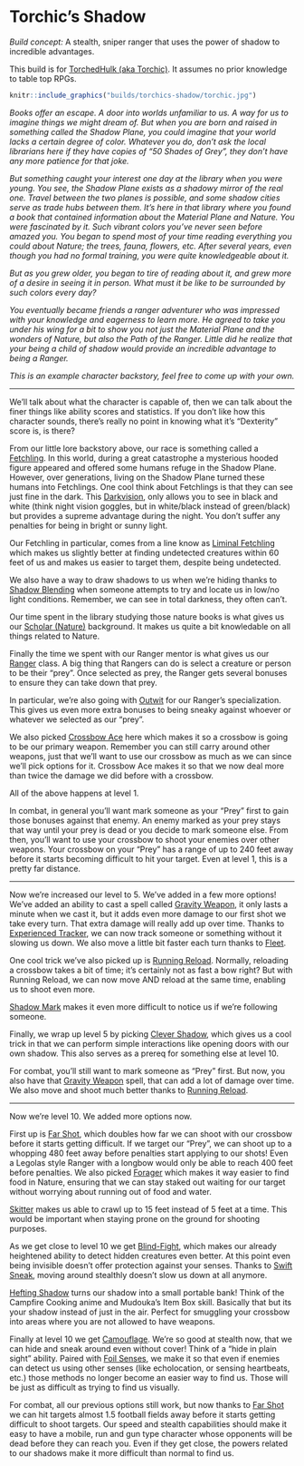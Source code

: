 # Torchic's Shadow

*Build concept:* A stealth, sniper ranger that uses the power of shadow to incredible advantages.

This build is for [TorchedHulk (aka Torchic)](https://www.twitch.tv/torchedhulk). It assumes no prior knowledge to table top RPGs.

```{r echo=FALSE, fig.cap="A fetchling ranger", out.width = '75%', fig.align='center', fig.pos = 'H'}
knitr::include_graphics("builds/torchics-shadow/torchic.jpg")
```

*Books offer an escape. A door into worlds unfamiliar to us. A way for us to imagine things we might dream of. But when you are born and raised in something called the Shadow Plane, you could imagine that your world lacks a certain degree of color. Whatever you do, don't ask the local librarians here if they have copies of "50 Shades of Grey", they don't have any more patience for that joke.*

*But something caught your interest one day at the library when you were young. You see, the Shadow Plane exists as a shadowy mirror of the real one. Travel between the two planes is possible, and some shadow cities serve as trade hubs between them. It's here in that library where you found a book that contained information about the Material Plane and Nature. You were fascinated by it. Such vibrant colors you've never seen before amazed you. You began to spend most of your time reading everything you could about Nature; the trees, fauna, flowers, etc. After several years, even though you had no formal training, you were quite knowledgeable about it.*

*But as you grew older, you began to tire of reading about it, and grew more of a desire in seeing it in person. What must it be like to be surrounded by such colors every day?*

*You eventually became friends a ranger adventurer who was impressed with your knowledge and eagerness to learn more. He agreed to take you under his wing for a bit to show you not just the Material Plane and the wonders of Nature, but also the Path of the Ranger. Little did he realize that your being a child of shadow would provide an incredible advantage to being a Ranger.*

*This is an example character backstory, feel free to come up with your own.*

---

We'll talk about what the character is capable of, then we can talk about the finer things like ability scores and statistics. If you don't like how this character sounds, there's really no point in knowing what it's "Dexterity" score is, is there?

From our little lore backstory above, our race is something called a [Fetchling](https://2e.aonprd.com/Ancestries.aspx?ID=30). In this world, during a great catastrophe a mysterious hooded figure appeared and offered some humans refuge in the Shadow Plane. However, over generations, living on the Shadow Plane turned these humans into Fetchlings. One cool think about Fetchlings is that they can see just fine in the dark. This [Darkvision](https://2e.aonprd.com/MonsterAbilities.aspx?ID=12), only allows you to see in black and white (think night vision goggles, but in white/black instead of green/black) but provides a supreme advantage during the night. You don't suffer any penalties for being in bright or sunny light.

Our Fetchling in particular, comes from a line know as [Liminal Fetchling](https://2e.aonprd.com/Heritages.aspx?ID=122) which makes us slightly better at finding undetected creatures within 60 feet of us and makes us easier to target them, despite being undetected.

We also have a way to draw shadows to us when we're hiding thanks to [Shadow Blending](https://2e.aonprd.com/Feats.aspx?ID=2502) when someone attempts to try and locate us in low/no light conditions. Remember, we can see in total darkness, they often can't.

Our time spent in the library studying those nature books is what gives us our [Scholar (Nature)](https://2e.aonprd.com/Backgrounds.aspx?ID=36) background. It makes us quite a bit knowledable on all things related to Nature.

Finally the time we spent with our Ranger mentor is what gives us our [Ranger](https://2e.aonprd.com/Classes.aspx?ID=9) class. A big thing that Rangers can do is select a creature or person to be their "prey". Once selected as prey, the Ranger gets several bonuses to ensure they can take down that prey.

In particular, we're also going with  [Outwit](https://2e.aonprd.com/HuntersEdge.aspx?ID=3) for our Ranger's specialization. This gives us even more extra bonuses to being sneaky against whoever or whatever we selected as our "prey".

We also picked [Crossbow Ace](https://2e.aonprd.com/Feats.aspx?ID=491) here which makes it so a crossbow is going to be our primary weapon. Remember you can still carry around other weapons, just that we'll want to use our crossbow as much as we can since we'll pick options for it. Crossbow Ace makes it so that we now deal more than twice the damage we did before with a crossbow.

All of the above happens at level 1.

In combat, in general you'll want mark someone as your "Prey" first to gain those bonuses against that enemy. An enemy marked as your prey stays that way until your prey is dead or you decide to mark someone else. From then, you'll want to use your crossbow to shoot your enemies over other weapons. Your crossbow on your "Prey" has a range of up to 240 feet away before it starts becoming difficult to hit your target. Even at level 1, this is a pretty far distance. 

---

Now we're increased our level to 5. We've added in a few more options! 
We've added an ability to cast a spell called [Gravity Weapon](https://2e.aonprd.com/Feats.aspx?ID=1763), it only lasts a minute when we cast it, but it adds even more damage to our first shot we take every turn. That extra damage will really add up over time. Thanks to [Experienced Tracker](https://2e.aonprd.com/Feats.aspx?ID=780), we can now track someone or something without it slowing us down. We also move a little bit faster each turn thanks to [Fleet](https://2e.aonprd.com/Feats.aspx?ID=784).

One cool trick we've also picked up is [Running Reload](https://2e.aonprd.com/Feats.aspx?ID=504). Normally, reloading a crossbow takes a bit of time; it's certainly not as fast a bow right? But with Running Reload, we can now move AND reload at the same time, enabling us to shoot even more.

[Shadow Mark](https://2e.aonprd.com/Feats.aspx?ID=2150) makes it even more difficult to notice us if we're following someone.

Finally, we wrap up level 5 by picking [Clever Shadow](https://2e.aonprd.com/Feats.aspx?ID=2506), which gives us a cool trick in that we can perform simple interactions like opening doors with our own shadow. This also serves as a prereq for something else at level 10.

For combat, you'll still want to mark someone as "Prey" first. But now, you also have that [Gravity Weapon](https://2e.aonprd.com/Feats.aspx?ID=1763) spell, that can add a lot of damage over time. We also move and shoot much better thanks to [Running Reload](https://2e.aonprd.com/Feats.aspx?ID=504).

---

Now we're level 10. We added more options now.

First up is [Far Shot](https://2e.aonprd.com/Feats.aspx?ID=502), which doubles how far we can shoot with our crossbow before it starts getting difficult. If we target our "Prey", we can shoot up to a whopping 480 feet away before penalties start applying to our shots! Even a Legolas style Ranger with a longbow would only be able to reach 400 feet before penalties. We also picked [Forager](https://2e.aonprd.com/Feats.aspx?ID=786) which makes it way easier to find food in Nature, ensuring that we can stay staked out waiting for our target without worrying about running out of food and water.

[Skitter](https://2e.aonprd.com/Feats.aspx?ID=2151) makes us able to crawl up to 15 feet instead of 5 feet at a time. This would be important when staying prone on the ground for shooting purposes.

As we get close to level 10 we get [Blind-Fight](https://2e.aonprd.com/Feats.aspx?ID=388), which makes our already heightened ability to detect hidden creatures even better. At this point even being invisible doesn't offer protection against your senses. Thanks to [Swift Sneak](https://2e.aonprd.com/Feats.aspx?ID=850), moving around stealthly doesn't slow us down at all anymore. 

[Hefting Shadow](https://2e.aonprd.com/Feats.aspx?ID=2510) turns our shadow into a small portable bank! Think of the Campfire Cooking anime and Mudouka's Item Box skill. Basically that but its your shadow instead of just in the air. Perfect for smuggling your crossbow into areas where you are not allowed to have weapons.

Finally at level 10  we get [Camouflage](https://2e.aonprd.com/Feats.aspx?ID=519). We're so good at stealth now, that we can hide and sneak around even without cover! Think of a "hide in plain sight" ability. Paired with [Foil Senses](https://2e.aonprd.com/Feats.aspx?ID=785), we make it so that even if enemies can detect us using other senses (like echolocation, or sensing heartbeats, etc.) those methods no longer become an easier way to find us. Those will be just as difficult as trying to find us visually.

For combat, all our previous options still work, but now thanks to [Far Shot](https://2e.aonprd.com/Feats.aspx?ID=502) we can hit targets almost 1.5 football fields away before it starts getting difficult to shoot targets. Our speed and stealth capabilities should make it easy to have a mobile, run and gun type character whose opponents will be dead before they can reach you. Even if they get close, the powers related to our shadows make it more difficult than normal to find us.